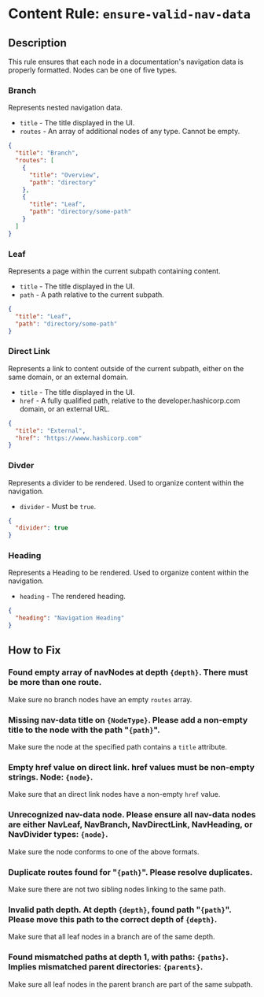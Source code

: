 # Content Rule: `ensure-valid-nav-data`

## Description

This rule ensures that each node in a documentation's navigation data is properly formatted. Nodes can be one of five types.

### Branch

Represents nested navigation data.

- `title` - The title displayed in the UI.
- `routes` - An array of additional nodes of any type. Cannot be empty.

```json
{
  "title": "Branch",
  "routes": [
    {
      "title": "Overview",
      "path": "directory"
    },
    {
      "title": "Leaf",
      "path": "directory/some-path"
    }
  ]
}
```

### Leaf

Represents a page within the current subpath containing content.

- `title` - The title displayed in the UI.
- `path` - A path relative to the current subpath.

```json
{
  "title": "Leaf",
  "path": "directory/some-path"
}
```

### Direct Link

Represents a link to content outside of the current subpath, either on the same domain, or an external domain.

- `title` - The title displayed in the UI.
- `href` - A fully qualified path, relative to the developer.hashicorp.com domain, or an external URL.

```json
{
  "title": "External",
  "href": "https://wwww.hashicorp.com"
}
```

### Divder

Represents a divider to be rendered. Used to organize content within the navigation.

- `divider` - Must be `true`.

```json
{
  "divider": true
}
```

### Heading

Represents a Heading to be rendered. Used to organize content within the navigation.

- `heading` - The rendered heading.

```json
{
  "heading": "Navigation Heading"
}
```

## How to Fix

### Found empty array of navNodes at depth `{depth}`. There must be more than one route.

Make sure no branch nodes have an empty `routes` array.

### Missing nav-data title on `{NodeType}`. Please add a non-empty title to the node with the path "`{path}`".

Make sure the node at the specified path contains a `title` attribute.

### Empty href value on direct link. href values must be non-empty strings. Node: `{node}`.

Make sure that an direct link nodes have a non-empty `href` value.

### Unrecognized nav-data node. Please ensure all nav-data nodes are either NavLeaf, NavBranch, NavDirectLink, NavHeading, or NavDivider types: `{node}`.

Make sure the node conforms to one of the above formats.

### Duplicate routes found for "`{path}`". Please resolve duplicates.

Make sure there are not two sibling nodes linking to the same path.

### Invalid path depth. At depth `{depth}`, found path "`{path}`". Please move this path to the correct depth of `{depth}`.

Make sure that all leaf nodes in a branch are of the same depth.

### Found mismatched paths at depth 1, with paths: `{paths}`. Implies mismatched parent directories: `{parents}`.

Make sure all leaf nodes in the parent branch are part of the same subpath.
